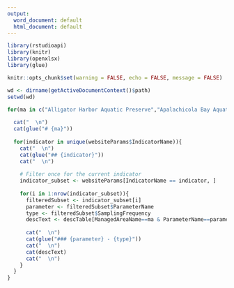 ```yaml
---
output:
  word_document: default
  html_document: default
---
```


```r
library(rstudioapi)
library(knitr)
library(openxlsx)
library(glue)

knitr::opts_chunk$set(warning = FALSE, echo = FALSE, message = FALSE)

wd <- dirname(getActiveDocumentContext()$path)
setwd(wd)

```

```r

for(ma in c("Alligator Harbor Aquatic Preserve","Apalachicola Bay Aquatic Preserve","Big Bend Seagrasses Aquatic Preserve")){
  
  cat("  \n")
  cat(glue("# {ma}"))
  
  for(indicator in unique(websiteParams$IndicatorName)){
    cat("  \n")
    cat(glue("## {indicator}"))
    cat("  \n")
    
    # Filter once for the current indicator
    indicator_subset <- websiteParams[IndicatorName == indicator, ]
    
    for(i in 1:nrow(indicator_subset)){
      filteredSubset <- indicator_subset[i]
      parameter <- filteredSubset$ParameterName
      type <- filteredSubset$SamplingFrequency
      descText <- descTable[ManagedAreaName==ma & ParameterName==parameter & Type == type, Description]
      
      cat("  \n")
      cat(glue("### {parameter} - {type}"))
      cat("  \n")
      cat(descText)
      cat("  \n")
    }
  }  
}

```
